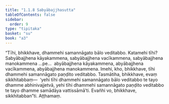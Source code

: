 ```yaml
---
title: "1.1.8 Sabyābajjhasutta"
tableOfContents: false
sidebar:
  order: 9
type: "tipitaka"
basket: "su"
book: "a3"
---
```



<DynamicBreadcrumb />

<Division number="8" book="a3" bookNo="15" page="102">

<Paragraph number="25" book="a3">
“Tīhi, bhikkhave, dhammehi samannāgato bālo veditabbo. Katamehi tīhi? Sabyābajjhena kāyakammena, sabyābajjhena vacīkammena, sabyābajjhena manokammena …pe…  abyābajjhena kāyakammena, abyābajjhena vacīkammena, abyābajjhena manokammena. Imehi, kho, bhikkhave, tīhi dhammehi samannāgato paṇḍito veditabbo.
</Paragraph>

<Paragraph number="26" book="a3">
Tasmātiha, bhikkhave, evaṃ sikkhitabbaṃ—  ‘yehi tīhi dhammehi samannāgato bālo veditabbo te tayo dhamme abhinivajjetvā, yehi tīhi dhammehi samannāgato paṇḍito veditabbo te tayo dhamme samādāya vattissāmā’ti. Evañhi vo, bhikkhave, sikkhitabban”ti.

</Paragraph>
</Division>

<Paragraph number="27" type="center" book="a3">
Aṭṭhamaṃ.
</Paragraph>